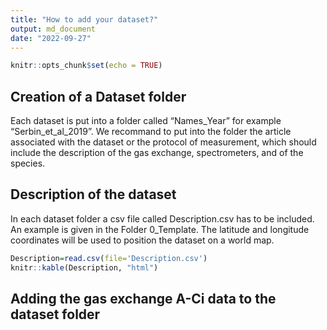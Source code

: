 ```yaml
---
title: "How to add your dataset?"
output: md_document
date: "2022-09-27"
---
```


```r
knitr::opts_chunk$set(echo = TRUE)
```

## Creation of a Dataset folder

Each dataset is put into a folder called "Names_Year" for example "Serbin_et_al_2019". We recommand to put into the folder the article associated with the dataset or the protocol of measurement, which should include the description of the gas exchange, spectrometers, and of the species. 

## Description of the dataset

In each dataset folder a csv file called Description.csv has to be included. An example is given in the Folder 0_Template. The latitude and longitude coordinates will be used to position the dataset on a world map.

```r
Description=read.csv(file='Description.csv')
knitr::kable(Description, "html")
```

## Adding the gas exchange A-Ci data to the dataset folder